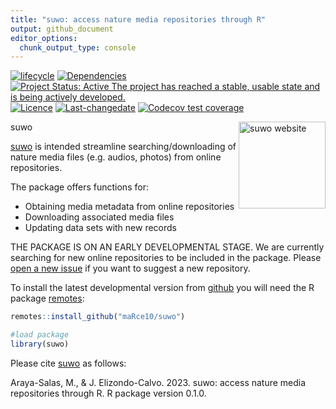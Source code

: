 ```yaml
---
title: "suwo: access nature media repositories through R"
output: github_document
editor_options: 
  chunk_output_type: console
---
```


<!-- README.md is generated from README.Rmd. Please edit that file -->
<!-- badges: start -->
[![lifecycle](https://lifecycle.r-lib.org/articles/figures/lifecycle-experimental.svg)](https://lifecycle.r-lib.org/articles/stages.html)
[![Dependencies](https://tinyverse.netlify.com/badge/suwo)](https://cran.r-project.org/package=suwo) 
[![Project Status: Active  The project has reached a stable, usable state and is being actively developed.](https://www.repostatus.org/badges/latest/active.svg)](https://www.repostatus.org/#active) 
[![Licence](https://img.shields.io/badge/https://img.shields.io/badge/licence-GPL--2-blue.svg)](https://www.gnu.org/licenses/gpl-3.0.en.html) 
<!-- [![minimal R version](https://img.shields.io/badge/R%3E%3D-`r strsplit(gsub("depends: R \\(|\\)", "", grep("^DEPENDS", ignore.case = TRUE, readLines(con = "./DESCRIPTION"), value = TRUE), ignore.case = TRUE), ",")[[1]][1]`-6666ff.svg)](https://cran.r-project.org/)  -->
<!-- [![packageversion](https://img.shields.io/badge/Package%20version-`r gsub("version: |version:", "", grep("^version", ignore.case = TRUE, readLines(con = "./DESCRIPTION"), value = TRUE), ignore.case = TRUE)`-orange.svg?style=flat-square)](commits/develop)  -->
[![Last-changedate](https://img.shields.io/badge/last%20change-`r gsub('-', '--', Sys.Date())`-yellowgreen.svg)](/commits/master) 
  [![Codecov test coverage](https://codecov.io/gh/maRce10/suwo/branch/master/graph/badge.svg)](https://app.codecov.io/gh/maRce10/suwo?branch=master)
<!-- [![CRAN_Status_Badge](https://www.r-pkg.org/badges/version/suwo)](https://cran.r-project.org/package=suwo) -->
<!-- [![Total Downloads](https://cranlogs.r-pkg.org/badges/grand-total/suwo)](https://cranlogs.r-pkg.org/badges/grand-total/suwo) -->
<!-- badges: end -->
  
<!-- <img src="man/figures/suwo_sticker.png" alt="suwo logo" align="right" width = "25%" height="25%"/> -->

suwo <a href="https://marce10.github.io/suwo"><img src="man/figures/logo.png" align="right" height="139" alt="suwo website" /></a>

[suwo](https://github.com/maRce10/suwo) is intended streamline searching/downloading
of nature media files (e.g. audios, photos) from online repositories.

The package offers functions for:

   - Obtaining media metadata from online repositories
   - Downloading associated media files
   - Updating data sets with new records
   
THE PACKAGE IS ON AN EARLY DEVELOPMENTAL STAGE. We are currently searching for new online repositories to be included in the package. Please [open a new issue](https://github.com/maRce10/suwo/issues/new/choose) if you want to suggest a new repository.


To install the latest developmental version from [github](https://github.com/) you will need the R package [remotes](https://cran.r-project.org/package=remotes):

```r
remotes::install_github("maRce10/suwo")

#load package
library(suwo)

```

Please cite [suwo](https://github.com/maRce10/suwo) as follows:

Araya-Salas, M., & J. Elizondo-Calvo. 2023. suwo: access nature media repositories through R. R package version 0.1.0.

